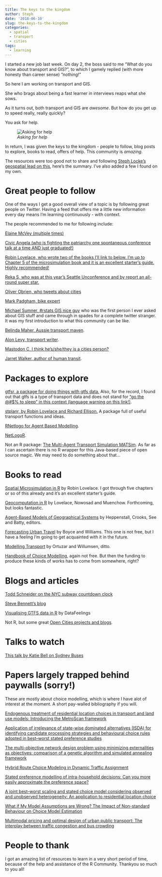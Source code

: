 ```yaml
---
title: The keys to the kingdom
author: Steph
date: '2018-06-10'
slug: the-keys-to-the-kingdom
categories: 
  - spatial
  - transport
  - cities
tags: 
  - learning
---
```


I started a new job last week. On day 2, the boss said to me "What do you know about transport and GIS?", to which I gamely replied (with more honesty than career sense) "nothing!"

So here I am working on transport and GIS. 

She who brags about being a fast learner in interviews reaps what she sows.

As it turns out, both transport and GIS are _awesome_. But how do you get up to speed really, really quickly?

You ask for help.

![_Asking for help_](./images/asking.png)

In return, I was given the keys to the kingdom - people to follow, blog posts to explore, books to read, offers of help. This community is _amazing_.

The resources were too good not to share and following [Steph Locke's geospatial lead on this](https://itsalocke.com/blog/r-spatial-resources/), here's the summary. I've also added a few I found on my own.

# Great people to follow

One of the ways I get a good overall view of a topic is by following great people on Twitter. Having a feed that offers me a little new information every day means I'm learning continuously - with context.

The people recommended to me for following include:

[Elaine McVey (multiple times)](https://twitter.com/eamcvey)

[Civic Angela (who is fighting the patriarchy one spontaneous conference talk at a time AND just graduated!)](https://twitter.com/CivicAngela)

[Robin Lovelace, who wrote two of the books I'll link to below. I'm up to Chapter 5 of the microsimulation book and it is an excellent starter's guide. Highly recommended!](https://twitter.com/robinlovelace)

[Reka S, who was at this year's Seattle Unconference and by report an all-round super star.](https://twitter.com/r_solymosi)

[Oliver Obrien, who tweets about cities](https://twitter.com/oobr)

[Mark Padgham, bike expert](https://twitter.com/bikesRdata)

[Michael Sumner, #rstats GIS nice guy](https://twitter.com/mdsumner) who was the first person I ever asked about GIS stuff and came through in spades for a complete twitter stranger. It was my first introduction to what this community can be like.

[Belinda Maher, Aussie transport maven](https://twitter.com/mingabelle).

[Alon Levy, transport writer](https://twitter.com/alon_levy).

[Mastodon C, I think he's/she/they is a cities person?](https://twitter.com/MastodonC)

[Jarret Walker, author of human transit](https://twitter.com/humantransit).

# Packages to explore

[gtfsr, a package for doing things with gtfs data.](https://github.com/ropensci/gtfsr) Also, for the record, I found out that gtfs is a type of transport data and does not stand for ["go the @#$% to sleep" in this context (language warning on this link!)](https://www.youtube.com/watch?v=Udj-o2m39NA).

[stplanr, by Robin Lovelace and Richard Ellison.](https://cran.r-project.org/web/packages/stplanr/vignettes/stplanr-paper.html) A package full of useful transport functions and ideas.

[RNetlogo for Agent Based Modelling](http://rnetlogo.r-forge.r-project.org).

[NetLogoR](https://github.com/PredictiveEcology/NetLogoR).

Not an R package: [The Multi-Agent Transport Simulation MATSim](http://www.oapen.org/search?identifier=613715). As far as I can ascertain there is no R wrapper for this Java-based piece of open source magic. We may need to do something about that...

# Books to read

[Spatial Microsimulation in R](http://spatial-microsim-book.robinlovelace.net) by Robin Lovelace. I got through five chapters or so of this already and it's an excellent starter's guide.

[Geocomputation in R](https://geocompr.robinlovelace.net) by Lovelace, Nowosad and Muenchow. Forthcoming, but looks fantastic.

[Agent-Based Models of Geographical Systems](http://www.casa.ucl.ac.uk/ABM.pdf) by Heppenstall, Crooks, See and Batty, editors.

[Forecasting Urban Travel](https://www.ebooks.com/1997057/forecasting-urban-travel/boyce-d-e-williams-h-c-w-l/) by Boyce and Williams. This one is not free, but I have a feeling I'm going to get acquainted with it in the future.

[Modelling Transport](https://www.amazon.com.au/Modelling-Transport-Juan-Dios-Ortúzar-ebook/dp/B005CPJU5Y) by Ortuzar and Willumsen, ditto.

[Handbook of Choice Modelling](https://www.e-elgar.com/shop/handbook-of-choice-modelling?___website=us_warehouse#none), again not free. But then the funding to produce these kinds of works has to come from somewhere, right?

# Blogs and articles

[Todd Schneider on the NYC subway countdown clock](http://toddwschneider.com/posts/nyc-subway-data-analysis/)

[Steve Bennett's blog](https://stevebennett.me)

[Visualising GTFS data in R](https://rpubs.com/data_feelings/data607_gtfs) by DataFeelings

Not R, but some great [Open Cities projects and blogs](https://carto.com/blog/forty-brilliant-open-data-projects-preparing-smart-cities-2018/).


# Talks to watch

[This talk by Katie Bell on Sydney Buses](https://www.youtube.com/watch?v=O7jqU39wvKk)

# Papers largely trapped behind paywalls (sorry!)

These are mostly about choice modelling, which is where I have alot of interest at the moment. A short pay-walled bibliography if you will.

[Endogenous treatment of residential location choices in transport and land use models: Introducing the MetroScan framework](https://www.sciencedirect.com/science/article/pii/S0966692317302594?via%3Dihub)

[Application of irrelevance of state-wise dominated alternatives (ISDA) for identifying candidate processing strategies and behavioural choice rules adopted in best–worst stated preference studies](https://www.sciencedirect.com/science/article/pii/S1755534517300106?via%3Dihub)

[The multi-objective network design problem using minimizing externalities as objectives: comparison of a genetic algorithm and simulated annealing framework](https://link.springer.com/article/10.1007%2Fs11116-016-9738-y)

[Hybrid Route Choice Modeling in Dynamic Traffic Assignment](https://trrjournalonline.trb.org/doi/abs/10.3141/2091-11)

[Stated preference modelling of intra-household decisions: Can you more easily approximate the preference space?](https://link.springer.com/article/10.1007%2Fs11116-017-9822-y)

[A joint best–worst scaling and stated choice model considering observed and unobserved heterogeneity: An application to residential location choice](https://www.sciencedirect.com/science/article/pii/S1755534515300312)

[What if My Model Assumptions are Wrong? The Impact of Non-standard Behaviour on Choice Model Estimation](http://www.ingentaconnect.com/content/lse/jtep/2013/00000047/00000002/art00005)

[Multimodal pricing and optimal design of urban public transport: The interplay between traffic congestion and bus crowding](https://www.sciencedirect.com/science/article/pii/S0191261514000046)

# People to thank

I got an amazing list of resources to learn in a very short period of time, because of the help and assistance of the R Community. Thankyou so much to you all!

